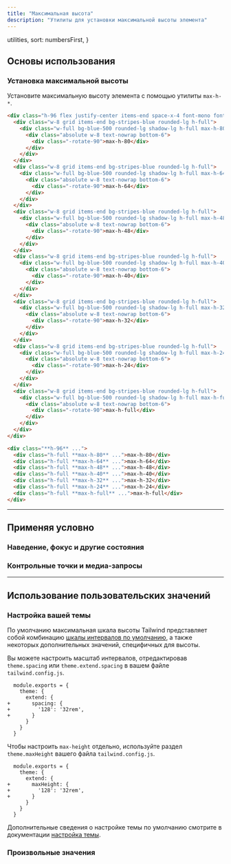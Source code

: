 ```yaml
---
title: "Максимальная высота"
description: "Утилиты для установки максимальной высоты элемента"
---
```



  utilities,
  sort: numbersFirst,
}

## Основы использования

### Установка максимальной высоты

Установите максимальную высоту элемента с помощью утилиты `max-h-*`.

```html {{ example: true }}
<div class="h-96 flex justify-center items-end space-x-4 font-mono font-bold text-xs text-center text-white">
  <div class="w-8 grid items-end bg-stripes-blue rounded-lg h-full">
    <div class="w-full bg-blue-500 rounded-lg shadow-lg h-full max-h-80 relative">
      <div class="absolute w-8 text-nowrap bottom-6">
        <div class="-rotate-90">max-h-80</div>
      </div>
    </div>
  </div>
  <div class="w-8 grid items-end bg-stripes-blue rounded-lg h-full">
    <div class="w-full bg-blue-500 rounded-lg shadow-lg h-full max-h-64 relative">
      <div class="absolute w-8 text-nowrap bottom-6">
        <div class="-rotate-90">max-h-64</div>
      </div>
    </div>
  </div>
  <div class="w-8 grid items-end bg-stripes-blue rounded-lg h-full">
    <div class="w-full bg-blue-500 rounded-lg shadow-lg h-full max-h-48 relative">
      <div class="absolute w-8 text-nowrap bottom-6">
        <div class="-rotate-90">max-h-48</div>
      </div>
    </div>
  </div>
  <div class="w-8 grid items-end bg-stripes-blue rounded-lg h-full">
    <div class="w-full bg-blue-500 rounded-lg shadow-lg h-full max-h-40 relative">
      <div class="absolute w-8 text-nowrap bottom-6">
        <div class="-rotate-90">max-h-40</div>
      </div>
    </div>
  </div>
  <div class="w-8 grid items-end bg-stripes-blue rounded-lg h-full">
    <div class="w-full bg-blue-500 rounded-lg shadow-lg h-full max-h-32 relative">
      <div class="absolute w-8 text-nowrap bottom-6">
        <div class="-rotate-90">max-h-32</div>
      </div>
    </div>
  </div>
  <div class="w-8 grid items-end bg-stripes-blue rounded-lg h-full">
    <div class="w-full bg-blue-500 rounded-lg shadow-lg h-full max-h-24 relative">
      <div class="absolute w-8 text-nowrap bottom-6">
        <div class="-rotate-90">max-h-24</div>
      </div>
    </div>
  </div>
  <div class="w-8 grid items-end bg-stripes-blue rounded-lg h-full">
    <div class="w-full bg-blue-500 rounded-lg shadow-lg h-full max-h-full relative">
      <div class="absolute w-8 text-nowrap bottom-6">
        <div class="-rotate-90">max-h-full</div>
      </div>
    </div>
  </div>
</div>
```

```html
<div class="**h-96** ...">
  <div class="h-full **max-h-80** ...">max-h-80</div>
  <div class="h-full **max-h-64** ...">max-h-64</div>
  <div class="h-full **max-h-48** ...">max-h-48</div>
  <div class="h-full **max-h-40** ...">max-h-40</div>
  <div class="h-full **max-h-32** ...">max-h-32</div>
  <div class="h-full **max-h-24** ...">max-h-24</div>
  <div class="h-full **max-h-full** ...">max-h-full</div>
</div>
```

---

## <Heading ignore>Применяя условно</Heading>

### <Heading ignore>Наведение, фокус и другие состояния</Heading>

<HoverFocusAndOtherStates defaultClass="h-48 max-h-full" featuredClass="max-h-screen" />

### <Heading ignore>Контрольные точки и медиа-запросы</Heading>

<BreakpointsAndMediaQueries defaultClass="h-48 max-h-full" featuredClass="max-h-screen" />

---

## Использование пользовательских значений

### Настройка вашей темы

По умолчанию максимальная шкала высоты Tailwind представляет собой комбинацию [шкалы интервалов по умолчанию](/docs/customizing-spacing#default-spacing-scale), а также некоторых дополнительных значений, специфичных для высоты.

Вы можете настроить масштаб интервалов, отредактировав `theme.spacing` или `theme.extend.spacing` в вашем файле `tailwind.config.js`.

```diff-js {{ filename: 'tailwind.config.js' }}
  module.exports = {
    theme: {
      extend: {
+       spacing: {
+         '128': '32rem',
+       }
      }
    }
  }
```

Чтобы настроить `max-height` отдельно, используйте раздел `theme.maxHeight` вашего файла `tailwind.config.js`.

```diff-js {{ filename: 'tailwind.config.js' }}
  module.exports = {
    theme: {
      extend: {
+       maxHeight: {
+         '128': '32rem',
+       }
      }
    }
  }
```

Дополнительные сведения о настройке темы по умолчанию смотрите в документации [настройка темы](/docs/theme#customizing-the-default-theme).

### Произвольные значения

<ArbitraryValues property="max-height" featuredClass="max-h-[220px]" />
